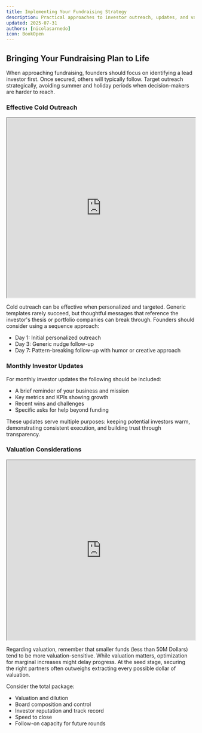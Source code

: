 ```yaml
---
title: Implementing Your Fundraising Strategy
description: Practical approaches to investor outreach, updates, and valuation
updated: 2025-07-31
authors: [nicolasarnedo]
icon: BookOpen
---
```


## Bringing Your Fundraising Plan to Life

When approaching fundraising, founders should focus on identifying a lead investor first. Once secured, others will typically follow. Target outreach strategically, avoiding summer and holiday periods when decision-makers are harder to reach.

### Effective Cold Outreach

<div style={{ margin: '2rem 0' }}>
  <iframe 
    src="https://drive.google.com/file/d/1BShHUshcI9o9yPm1PO3goSi0gUUzmQhA/preview" 
    width="100%" 
    height="480" 
    allow="autoplay"
    style={{ border: 'none', borderRadius: '8px' }}
  ></iframe>
</div> 

Cold outreach can be effective when personalized and targeted. Generic templates rarely succeed, but thoughtful messages that reference the investor's thesis or portfolio companies can break through. Founders should consider using a sequence approach:
- Day 1: Initial personalized outreach
- Day 3: Generic nudge follow-up
- Day 7: Pattern-breaking follow-up with humor or creative approach

### Monthly Investor Updates

For monthly investor updates the following should be included:
- A brief reminder of your business and mission
- Key metrics and KPIs showing growth
- Recent wins and challenges
- Specific asks for help beyond funding

These updates serve multiple purposes: keeping potential investors warm, demonstrating consistent execution, and building trust through transparency.

### Valuation Considerations

<div style={{ margin: '2rem 0' }}>
  <iframe 
    src="https://drive.google.com/file/d/1Wyr2gSNWlITXT3D-vSxc2gGvy3OOuA2J/preview" 
    width="100%" 
    height="480" 
    allow="autoplay"
    style={{ border: 'none', borderRadius: '8px' }}
  ></iframe>
</div> 

Regarding valuation, remember that smaller funds (less than 50M Dollars) tend to be more valuation-sensitive. While valuation matters, optimization for marginal increases might delay progress. At the seed stage, securing the right partners often outweighs extracting every possible dollar of valuation.

Consider the total package:
- Valuation and dilution
- Board composition and control
- Investor reputation and track record
- Speed to close
- Follow-on capacity for future rounds
